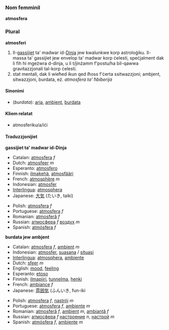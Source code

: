===Nom femminil===
'''atmosfera'''
===Plural===
'''atmosferi'''

# Il-[[gass]]ijiet ta' madwar id-[[Dinja]] jew kwalunkwe korp astroloġiku. Il-massa ta' gassijiet jew envelop ta' madwar korp ċelesti, speċjalment dak li fih hi mgeżwra d-dinja, u li t/jinżamm f'postu/ha bil-qawwa gravitazzjonali tal-korp ċelesti.
#  stat mentali, dak li wieħed ikun qed iħoss f'ċerta ssitwazzjoni; ambjent, sitwazzjoni, burdata, eż. ''atmosfera ta' ħbiberija''

====Sinonimi====
*(''burdata''): [[arja]], [[ambjent]], [[burdata]]

====Kliem relatat====
*atmosferiku/a/iċi

====Traduzzjonijiet====
'''gassijiet ta' madwar id-Dinja'''
{{top}}
*Catalan: [[atmosfera]] ''f''
*Dutch: [[atmosfeer]] ''m''
*Esperanto: [[atmosfero]]
*Finnish: [[ilmakehä]], [[atmosfääri]]
*French: [[atmosphère]] ''m''
*Indonesian: [[atmosfer]]
*[[Interlingua]]: [[atmosphera]]
*Japanese: [[大気]] (たいき, taiki) 
{{mid}}
*Polish: [[atmosfera]] ''f''
*Portuguese: [[atmosfera]] ''f''
*Romanian: [[atmosferă]] ''f''
*Russian: [[атмосфера]] ''f'' [[воздух]] ''m''
*Spanish: [[atmósfera]] ''f''
{{bottom}}

'''burdata jew ambjent'''
{{top}}
*Catalan: [[atmosfera]] ''f'', [[ambient]] ''m''
*Indonesian: [[atmosfer]], [[suasana]] / [[situasi]]
*[[Interlingua]]: [[atmosphera]], [[ambiente]]
*Dutch: [[sfeer]] ''m''
*English: [[mood]], [[feeling]]
*Esperanto: [[etoso]]
*Finnish: [[ilmapiiri]], [[tunnelma]], [[henki]]
*French: [[ambiance]] ''f''
*Japanese: [[雰囲気]] (ふんいき, fun-iki
{{mid}}
*Polish: [[atmosfera]] ''f'', [[nastrój]] ''m''
*Portuguese: [[atmosfera]] ''f'', [[ambiente]] ''m''
*Romanian: [[atmosferă]] ''f'', [[ambient]] ''m'', [[ambianţă]] ''f''
*Russian: [[атмосфера]] ''f'' [[настроение]] ''n'', [[настрой]] ''m''
*Spanish: [[atmósfera]] ''f'', [[ambiente]] ''m''
{{bottom}}